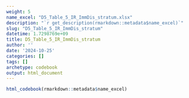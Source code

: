```yaml
---
weight: 5
name_excel: "D5_Table_5_IR_ImmDis_stratum.xlsx"
description: "`r get_description(rmarkdown::metadata$name_excel)`"
slug: "D5_Table_5_IR_ImmDis_stratum"
datetime: 1.7298769e+09
title: D5_Table_5_IR_ImmDis_stratum
author: ''
date: '2024-10-25'
categories: []
tags: []
archetype: codebook
output: html_document
---
```


```r
html_codebook(rmarkdown::metadata$name_excel)
```
